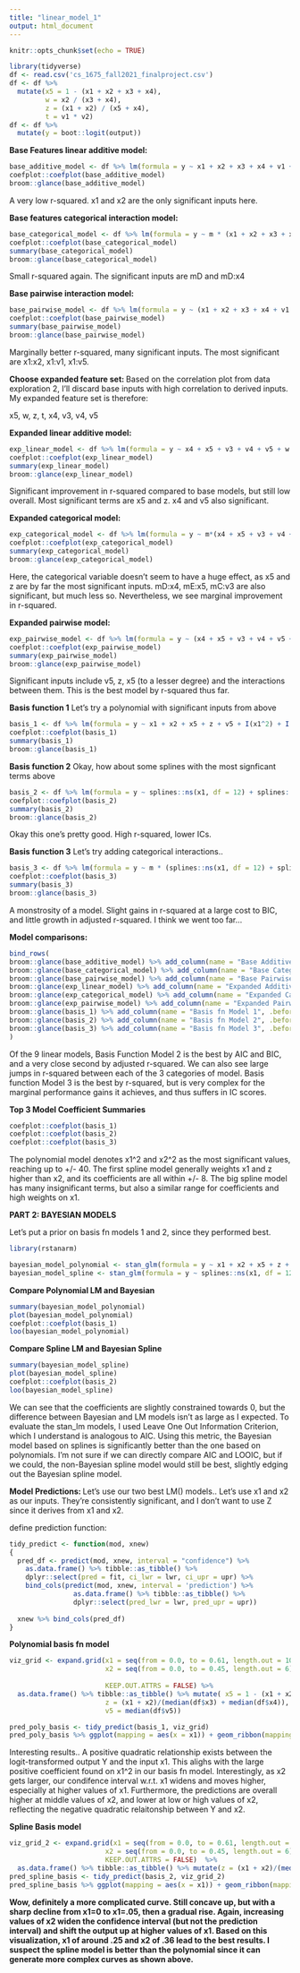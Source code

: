 ---
title: "linear_model_1"
output: html_document
---

```{r setup, include=FALSE}
knitr::opts_chunk$set(echo = TRUE)
```


```{r}
library(tidyverse)
df <- read.csv('cs_1675_fall2021_finalproject.csv')
df <- df %>% 
  mutate(x5 = 1 - (x1 + x2 + x3 + x4),
         w = x2 / (x3 + x4),
         z = (x1 + x2) / (x5 + x4),
         t = v1 * v2)
df <- df %>% 
  mutate(y = boot::logit(output))
```

**Base Features linear additive model: **
```{r}
base_additive_model <- df %>% lm(formula = y ~ x1 + x2 + x3 + x4 + v1 + v2 + v3 + v4 + v5)
coefplot::coefplot(base_additive_model)
broom::glance(base_additive_model)
```
A very low r-squared. x1 and x2 are the only significant inputs here. 


**Base features categorical interaction model: **
```{r}
base_categorical_model <- df %>% lm(formula = y ~ m * (x1 + x2 + x3 + x4 + v1 + v2 + v3 + v4 + v5))
coefplot::coefplot(base_categorical_model)
summary(base_categorical_model)
broom::glance(base_categorical_model)
```
Small r-squared again. The significant inputs are mD and mD:x4

**Base pairwise interaction model:**
```{r}
base_pairwise_model <- df %>% lm(formula = y ~ (x1 + x2 + x3 + x4 + v1 + v2 + v3 + v4 + v5)^2)
coefplot::coefplot(base_pairwise_model)
summary(base_pairwise_model)
broom::glance(base_pairwise_model)
```
Marginally better r-squared, many significant inputs. The most significant are x1:x2, x1:v1, x1:v5.

**Choose expanded feature set: **
Based on the correlation plot from data exploration 2, I'll discard base inputs with high correlation to derived inputs. My expanded feature set is therefore:

x5, w, z, t, x4, v3, v4, v5

**Expanded linear additive model:**
```{r}
exp_linear_model <- df %>% lm(formula = y ~ x4 + x5 + v3 + v4 + v5 + w + z + t)
coefplot::coefplot(exp_linear_model)
summary(exp_linear_model)
broom::glance(exp_linear_model)
```
Significant improvement in r-squared compared to base models, but still low overall. Most significant terms are x5 and z. x4 and v5 also significant.

**Expanded categorical model:**
```{r}
exp_categorical_model <- df %>% lm(formula = y ~ m*(x4 + x5 + v3 + v4 + v5 + w + z + t))
coefplot::coefplot(exp_categorical_model)
summary(exp_categorical_model)
broom::glance(exp_categorical_model)
```

Here, the categorical variable doesn't seem to have a huge effect, as x5 and z are by far the most significant inputs. mD:x4, mE:x5, mC:v3 are also significant, but much less so. Nevertheless, we see marginal improvement in r-squared.

**Expanded pairwise model:**
```{r}
exp_pairwise_model <- df %>% lm(formula = y ~ (x4 + x5 + v3 + v4 + v5 + w + z + t)^2)
coefplot::coefplot(exp_pairwise_model)
summary(exp_pairwise_model)
broom::glance(exp_pairwise_model)
```

Significant inputs include v5, z, x5 (to a lesser degree) and the interactions between them. This is the best model by r-squared thus far.


**Basis function 1**
Let's try a polynomial with significant inputs from above
```{r}
basis_1 <- df %>% lm(formula = y ~ x1 + x2 + x5 + z + v5 + I(x1^2) + I(x2^2) + I(x5^2) + I(z^2) + I(v5^2))
coefplot::coefplot(basis_1)
summary(basis_1)
broom::glance(basis_1)
```

**Basis function 2**
Okay, how about some splines with the most signficant terms above
```{r}
basis_2 <- df %>% lm(formula = y ~ splines::ns(x1, df = 12) + splines::ns(x2, df = 12) + splines::ns(z, df = 12) )
coefplot::coefplot(basis_2)
summary(basis_2)
broom::glance(basis_2)
```
Okay this one's pretty good. High r-squared, lower ICs. 

**Basis function 3**
Let's try adding categorical interactions..
```{r}
basis_3 <- df %>% lm(formula = y ~ m * (splines::ns(x1, df = 12) + splines::ns(x2, df = 12) + splines::ns(z, df = 12)))
coefplot::coefplot(basis_3)
summary(basis_3)
broom::glance(basis_3)
```
A monstrosity of a model. Slight gains in r-squared at a large cost to BIC, and little growth in adjusted r-squared. I think we went too far...

**Model comparisons: **
```{r}
bind_rows(
broom::glance(base_additive_model) %>% add_column(name = "Base Additive Model", .before = 1),
broom::glance(base_categorical_model) %>% add_column(name = "Base Categorical Model", .before = 1),
broom::glance(base_pairwise_model) %>% add_column(name = "Base Pairwise Model", .before = 1),
broom::glance(exp_linear_model) %>% add_column(name = "Expanded Additive Model", .before = 1),
broom::glance(exp_categorical_model) %>% add_column(name = "Expanded Categorial Model", .before = 1),
broom::glance(exp_pairwise_model) %>% add_column(name = "Expanded Pairwise Model", .before = 1),
broom::glance(basis_1) %>% add_column(name = "Basis fn Model 1", .before = 1),
broom::glance(basis_2) %>% add_column(name = "Basis fn Model 2", .before = 1),
broom::glance(basis_3) %>% add_column(name = "Basis fn Model 3", .before = 1),
)
```

Of the 9 linear models, Basis Function Model 2 is the best by AIC and BIC, and a very close second by adjusted r-squared. We can also see large jumps in r-squared between each of the 3 categories of model. Basis function Model 3 is the best by r-squared, but is very complex for the marginal performance gains it achieves, and thus suffers in IC scores. 

**Top 3 Model Coefficient Summaries**
```{r}
coefplot::coefplot(basis_1)
coefplot::coefplot(basis_2)
coefplot::coefplot(basis_3)
```
The polynomial model denotes x1^2 and x2^2 as the most significant values, reaching up to +/- 40. The first spline model generally weights x1 and z higher than x2, and its coefficients are all within +/- 8. The big spline model has many insignificant terms, but also a similar range for coefficients and high weights on x1.

**PART 2: BAYESIAN MODELS**

Let's put a prior on basis fn models 1 and 2, since they performed best. 
```{r}
library(rstanarm)
```
```{r}
bayesian_model_polynomial <- stan_glm(formula = y ~ x1 + x2 + x5 + z + v5 + I(x1^2) + I(x2^2) + I(x5^2) + I(z^2) + I(v5^2), data = df, prior = normal(location = 0, scale = 5), seed = 999, verbose = FALSE)
bayesian_model_spline <- stan_glm(formula = y ~ splines::ns(x1, df = 12) + splines::ns(x2, df = 12) + splines::ns(z, df = 12), data = df, prior = normal(location = 0, scale = 2.5), seed = 999, verbose = FALSE)
```
**Compare Polynomial LM and Bayesian**
```{r}
summary(bayesian_model_polynomial)
plot(bayesian_model_polynomial)
coefplot::coefplot(basis_1)
loo(bayesian_model_polynomial)
```

**Compare Spline LM and Bayesian Spline**
```{r}
summary(bayesian_model_spline)
plot(bayesian_model_spline)
coefplot::coefplot(basis_2)
loo(bayesian_model_spline)
```

We can see that the coefficients are slightly constrained towards 0, but the difference between Bayesian and LM models isn't as large as I expected. To evaluate the stan_lm models, I used Leave One Out Information Criterion, which I understand is analogous to AIC. Using this metric, the Bayesian model based on splines is significantly better than the one based on polynomials. 
I'm not sure if we can directly compare AIC and LOOIC, but if we could, the non-Bayesian spline model would still be best, slightly edging out the Bayesian spline model. 

**Model Predictions: **
Let's use our two best LM() models..
Let's use x1 and x2 as our inputs. They're consistently significant, and I don't want to use Z since it derives from x1 and x2.

define prediction function:
```{r}
tidy_predict <- function(mod, xnew)
{
  pred_df <- predict(mod, xnew, interval = "confidence") %>% 
    as.data.frame() %>% tibble::as_tibble() %>% 
    dplyr::select(pred = fit, ci_lwr = lwr, ci_upr = upr) %>% 
    bind_cols(predict(mod, xnew, interval = 'prediction') %>% 
                as.data.frame() %>% tibble::as_tibble() %>% 
                dplyr::select(pred_lwr = lwr, pred_upr = upr))
  
  xnew %>% bind_cols(pred_df)
}
```


**Polynomial basis fn model**
```{r}
viz_grid <- expand.grid(x1 = seq(from = 0.0, to = 0.61, length.out = 101),
                        x2 = seq(from = 0.0, to = 0.45, length.out = 6),
                        
                        KEEP.OUT.ATTRS = FALSE) %>% 
  as.data.frame() %>% tibble::as_tibble() %>% mutate( x5 = 1 - (x1 + x2 + median(df$x3) + median(df$x4)),
                        z = (x1 + x2)/(median(df$x3) + median(df$x4)),
                        v5 = median(df$v5))

pred_poly_basis <- tidy_predict(basis_1, viz_grid)
pred_poly_basis %>% ggplot(mapping = aes(x = x1)) + geom_ribbon(mapping = aes(ymin = pred_lwr, ymax = pred_upr), fill = "orange") + geom_ribbon(mapping = aes(ymin = ci_lwr, ymax = ci_upr), fill = 'grey') + geom_line(mapping = aes(y = pred))+ facet_wrap(pred_poly_basis$x2) + coord_cartesian(ylim = c(-6,9))
```
Interesting results.. A positive quadratic relationship exists between the logit-transformed output Y and the input x1. This alighs with the large positive coefficient found on x1^2 in our basis fn model. Interestingly, as x2 gets larger, our condifence interval w.r.t. x1 widens and moves higher, especially at higher values of x1. Furthermore, the predictions are overall higher at middle values of x2, and lower at low or high values of x2, reflecting the negative quadratic relaitonship between Y and x2.

**Spline Basis model**
```{r}
viz_grid_2 <- expand.grid(x1 = seq(from = 0.0, to = 0.61, length.out = 101),
                        x2 = seq(from = 0.0, to = 0.45, length.out = 6),
                        KEEP.OUT.ATTRS = FALSE)  %>% 
  as.data.frame() %>% tibble::as_tibble() %>% mutate(z = (x1 + x2)/(median(df$x3) + median(df$x4)))
pred_spline_basis <- tidy_predict(basis_2, viz_grid_2)
pred_spline_basis %>% ggplot(mapping = aes(x = x1)) + geom_ribbon(mapping = aes(ymin = pred_lwr, ymax = pred_upr), fill = "orange") + geom_ribbon(mapping = aes(ymin = ci_lwr, ymax = ci_upr), fill = 'grey') + geom_line(mapping = aes(y = pred))+ facet_wrap(pred_spline_basis$x2) + coord_cartesian(ylim = c(-6,9))
```

**Wow, definitely a more complicated curve. Still concave up, but with a sharp decline from x1=0 to x1=.05, then a gradual rise. Again, increasing values of x2 widen the confidence interval (but not the prediction interval) and shift the output up at higher values of x1. Based on this visualization, x1 of around .25 and x2 of .36 lead to the best results. I suspect the spline model is better than the polynomial since it can generate more complex curves as shown above. **